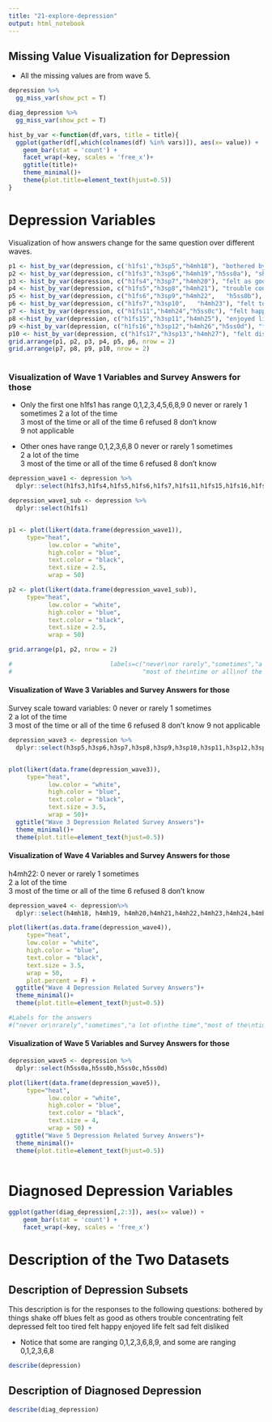 ```yaml
---
title: "21-explore-depression"
output: html_notebook
---
```


## Missing Value Visualization for Depression
* All the missing values are from wave 5.
```r
depression %>% 
  gg_miss_var(show_pct = T)
```

```r
diag_depression %>% 
  gg_miss_var(show_pct = T)
```

```r
hist_by_var <-function(df,vars, title = title){
  ggplot(gather(df[,which(colnames(df) %in% vars)]), aes(x= value)) + 
    geom_bar(stat = 'count') + 
    facet_wrap(~key, scales = 'free_x')+
    ggtitle(title)+
    theme_minimal()+
    theme(plot.title=element_text(hjust=0.5))
}
```



# Depression Variables
Visualization of how answers change for the same question over different waves.
```r

p1 <- hist_by_var(depression, c('h1fs1',"h3sp5","h4mh18"), "bothered by things")
p2 <- hist_by_var(depression, c("h1fs3","h3sp6","h4mh19","h5ss0a"), "shake off blues")
p3 <- hist_by_var(depression, c("h1fs4","h3sp7","h4mh20"), "felt as good as others")
p4 <- hist_by_var(depression, c("h1fs5","h3sp8","h4mh21"), "trouble concentrating")
p5 <- hist_by_var(depression, c("h1fs6","h3sp9","h4mh22",	"h5ss0b"), "felt depressed")
p6 <- hist_by_var(depression, c("h1fs7","h3sp10",	"h4mh23"), "felt too tired")
p7 <- hist_by_var(depression, c("h1fs11","h4mh24","h5ss0c"), "felt happy")
p8 <-hist_by_var(depression, c("h1fs15","h3sp11","h4mh25"), "enjoyed life")
p9 <-hist_by_var(depression, c("h1fs16","h3sp12","h4mh26","h5ss0d"), "felt sad")
p10 <- hist_by_var(depression, c("h1fs17","h3sp13","h4mh27"), "felt disliked")
grid.arrange(p1, p2, p3, p4, p5, p6, nrow = 2)
grid.arrange(p7, p8, p9, p10, nrow = 2)             
          
```

### Visualization of Wave 1 Variables and Survey Answers for those
* Only the first one h1fs1 has range 0,1,2,3,4,5,6,8,9
0	never or rarely
1	sometimes
2	a lot of the time	
3	most of the time or all of the time	
6	refused	
8	don't know	
9	not applicable

* Other ones have range 0,1,2,3,6,8
0	never or rarely	
1	sometimes	
2	a lot of the time	
3	most of the time or all of the time	
6	refused	
8	don't know

```r
depression_wave1 <- depression %>% 
  dplyr::select(h1fs3,h1fs4,h1fs5,h1fs6,h1fs7,h1fs11,h1fs15,h1fs16,h1fs17)

depression_wave1_sub <- depression %>% 
  dplyr::select(h1fs1)


p1 <- plot(likert(data.frame(depression_wave1)),
     type="heat",
           low.color = "white",
           high.color = "blue",
           text.color = "black",
           text.size = 2.5,
           wrap = 50)

p2 <- plot(likert(data.frame(depression_wave1_sub)),
     type="heat",
           low.color = "white",
           high.color = "blue",
           text.color = "black",
           text.size = 2.5,
           wrap = 50)

grid.arrange(p1, p2, nrow = 2)

#                           labels=c("never\nor rarely","sometimes","a lot of\nthe time",
#                                    "most of the\ntime or all\nof the time","refused","don't know")))

```
#### Visualization of Wave 3 Variables and Survey Answers for those

Survey scale toward variables:
0	never or rarely
1	sometimes	
2	a lot of the time	
3	most of the time or all of the time	
6	refused	
8	don't know
9	not applicable
```r
depression_wave3 <- depression %>% 
  dplyr::select(h3sp5,h3sp6,h3sp7,h3sp8,h3sp9,h3sp10,h3sp11,h3sp12,h3sp13)


plot(likert(data.frame(depression_wave3)),
     type="heat",
           low.color = "white",
           high.color = "blue",
           text.color = "black",
           text.size = 3.5,
           wrap = 50)+
  ggtitle("Wave 3 Depression Related Survey Answers")+
  theme_minimal()+
  theme(plot.title=element_text(hjust=0.5))

```
#### Visualization of Wave 4 Variables and Survey Answers for those
h4mh22:
0	never or rarely
1	sometimes	
2	a lot of the time	
3	most of the time or all of the time	
6	refused	
8	don't know	
```r

depression_wave4 <- depression%>% 
  dplyr::select(h4mh18, h4mh19, h4mh20,h4mh21,h4mh22,h4mh23,h4mh24,h4mh25,h4mh26,h4mh27) 

plot(likert(as.data.frame(depression_wave4)),
     type="heat",
     low.color = "white",
     high.color = "blue",
     text.color = "black",
     text.size = 3.5,
     wrap = 50,
     plot.percent = F) +
  ggtitle("Wave 4 Depression Related Survey Answers")+
  theme_minimal()+
  theme(plot.title=element_text(hjust=0.5))

#Labels for the answers 
#("never or\nrarely","sometimes","a lot of\nthe time","most of the\ntime or all\nof the time","refused","don't\nknow"

```
#### Visualization of Wave 5 Variables and Survey Answers for those
```r
depression_wave5 <- depression %>% 
  dplyr::select(h5ss0a,h5ss0b,h5ss0c,h5ss0d)

plot(likert(data.frame(depression_wave5)),
     type="heat",
           low.color = "white",
           high.color = "blue",
           text.color = "black",
           text.size = 4,
           wrap = 50) +
  ggtitle("Wave 5 Depression Related Survey Answers")+
  theme_minimal()+
  theme(plot.title=element_text(hjust=0.5))
  

```



# Diagnosed Depression Variables

```r

ggplot(gather(diag_depression[,2:3]), aes(x= value)) + 
    geom_bar(stat = 'count') + 
    facet_wrap(~key, scales = 'free_x')
```

# Description of the Two Datasets

## Description of Depression Subsets
This description is for the responses to the following questions:
bothered by things
shake off blues
felt as good as others
trouble concentrating
felt depressed
felt too tired
felt happy
enjoyed life
felt sad
felt disliked

* Notice that some are ranging 0,1,2,3,6,8,9, and some are ranging 0,1,2,3,6,8
```r
describe(depression)
```


## Description of Diagnosed Depression
```r
describe(diag_depression)
```

